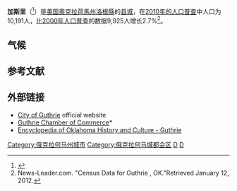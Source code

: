 {{Infobox settlement
|name                     = 加斯里<br>Guthrie, Oklahoma
|settlement_type          = [[城市|城市]]
|nickname                 =
|motto                    =
|image_skyline            = Downtown-guthrie-oklahoma.jpg
|imagesize                = 
|image_caption            = Downtown Guthrie
|image_flag               =
|image_seal               =
|image_map                = OKMap-doton-Guthrie.PNG
|mapsize                  = 250px
|map_caption              = 加斯里在俄克拉何马州的位置
|image_map1               =
|mapsize1                 =
|map_caption1             =
|subdivision_type         = 国家
|subdivision_name         = [[美国|美国]]
|subdivision_type1        = [[美國行政區劃|州]]
|subdivision_name1        = [[奧克拉荷馬州|奧克拉荷馬州]]
|subdivision_type2        = [[俄克拉何马州行政区划|县]]
|subdivision_name2        = [[洛根縣_(奧克拉荷馬州)|洛根縣]]
|government_type          = [[議會-經理制政府|議會-經理制]]
|leader_title             = [[市长|市长]]
|leader_name              = [[Chuck_Burtcher|Chuck Burtcher]]
|established_title        =
|established_date         = 1889
|area_magnitude           =
|area_total_sq_mi         = 19.2
|area_total_km2           = 49.8
|area_land_sq_mi          = 18.7
|area_land_km2            = 48.4
|area_water_sq_mi         = 0.5
|area_water_km2           = 1.4
|population_as_of         = [[2010年美國人口普查|2010]]
|population_note          =
|population_total         = 10,191
|population_metro         =
|population_urban         =
|population_density_km2   = 205.3
|population_density_sq_mi = 531.6
|timezone                 = CST
|utc_offset               = -6
|timezone_DST             = CDT
|utc_offset_DST           = -5
|coordinates_display      = inline,title
|coordinates_type         = region:US_type:city
|latd = 35 |latm = 51 |lats = 23 |latNS = N
|longd = 97 |longm = 26 |longs = 9 |longEW = W
|elevation_m              = 299
|elevation_ft             = 981
|postal_code_type         = [[美國郵區編號|郵區編號]]
|postal_code              = 73044
|area_code                = [[Area_code_405|405]]
|blank_name               = [[聯邦資料處理標準|FIPS代码]]
|blank_info               = 40-31700{{GR|2}}
|blank1_name              = [[地名信息系统|GNIS]]特征ID
|blank1_info              = 1093447{{GR|3}}
|website                  = [http://www.cityofguthrie.com/ cityofguthrie.com]
|footnotes                =
}}
'''加斯里'''（{{lang-en|Guthrie}}<ref>{{Cite web
| title = AISRI Dictionary Database Search--prototype version. "River", Southband Pawnee
| work = American Indian Studies Research Institute
| accessdate = 2012-05-26
| url = http://zia.aisri.indiana.edu/~dictsearch/cgi-bin/testengltoxsrchNP.pl?host=zia&pass=&hasfont=0&srchlang=English&srchstring=okla&database=south&srchtype=AND&sortlang=English&sndformat=ra&maxhits=200&find=Run_Search
| archive-date = 2018-10-07
| archive-url = https://web.archive.org/web/20181007200751/http://zia.aisri.indiana.edu/~dictsearch/cgi-bin/testengltoxsrchNP.pl?host=zia&pass=&hasfont=0&srchlang=English&srchstring=okla&database=south&srchtype=AND&sortlang=English&sndformat=ra&maxhits=200&find=Run_Search
| dead-url = yes
}}</ref>）是[[美国|美国]][[奧克拉荷馬州|奧克拉荷馬州]][[洛根縣_(奧克拉荷馬州)|洛根縣]]的[[县城|县城]]，在[[2010年美國人口普查|2010年的人口普查]]中人口为10,191人，比[[2000年美国人口普查|2000年人口普查]]的数据9,925人增长2.7%<ref>News-Leader.com. "Census Data for Guthrie , OK."Retrieved January 12, 2012.{{cite web |url=http://data.news-leader.com/census/OK/cities/Guthrie%20city |title=存档副本 |accessdate=2012-01-13 |deadurl=yes |archiveurl=https://web.archive.org/web/20110420024955/http://data.news-leader.com/census/OK/cities/Guthrie%20city |archivedate=2011-04-20 }}</ref>。
==气候==
<div style="width:75%">
<!--Infobox begins-->{{Weather box |imperial first = Y
|location = Guthrie, Oklahoma
|single line = Y
|Jan record high F =
|Feb record high F =
|Mar record high F =
|Apr record high F =
|May record high F =
|Jun record high F =
|Jul record high F =
|Aug record high F =
|Sep record high F =
|Oct record high F =
|Nov record high F =
|Dec record high F =
|year record high F=
|Jan high F = 48.0
|Feb high F = 53.8
|Mar high F = 64.1
|Apr high F = 74.4
|May high F = 81.6
|Jun high F = 89.3
|Jul high F = 95.5
|Aug high F = 94.9
|Sep high F = 86.1
|Oct high F = 75.7
|Nov high F = 61.7
|Dec high F = 51.1
|year high F=
|Jan low F = 24.6
|Feb low F = 29.5
|Mar low F = 38.5
|Apr low F = 49.2
|May low F = 57.7
|Jun low F = 66.4
|Jul low F = 71.0
|Aug low F = 69.5
|Sep low F = 62.2
|Oct low F = 50.5
|Nov low F = 38.9
|Dec low F = 28.6
|year low F=
|Jan record low F =
|Feb record low F =
|Mar record low F =
|Apr record low F =
|May record low F =
|Jun record low F =
|Jul record low F =
|Aug record low F =
|Sep record low F =
|Oct record low F =
|Nov record low F =
|Dec record low F =
|year record low F=
|Jan precipitation inch = 1.2
|Feb precipitation inch = 1.7
|Mar precipitation inch = 2.8
|Apr precipitation inch = 2.7
|May precipitation inch = 5.0
|Jun precipitation inch = 4.2
|Jul precipitation inch = 2.3
|Aug precipitation inch = 2.3
|Sep precipitation inch = 4.3
|Oct precipitation inch = 2.7
|Nov precipitation inch = 2.3
|Dec precipitation inch = 1.5
|year precipitation inch=32.9
|Jan snow inch =
|Feb snow inch =
|Mar snow inch =
|Apr snow inch =
|May snow inch =
|Jun snow inch =
|Jul snow inch =
|Aug snow inch =
|Sep snow inch =
|Oct snow inch =
|Nov snow inch =
|Dec snow inch =
|year snow inch=
<!--Average daily % humidity-->
|Jan humidity=
|Feb humidity=
|Mar humidity=
|Apr humidity=
|May humidity=
|Jun humidity=
|Jul humidity=
|Aug humidity=
|Sep humidity=
|Oct humidity=
|Nov humidity=
|Dec humidity=
|year humidity=
<!--Average number of rainy days-->
|unit rain days= <!--If entering the average number of days, then the unit requirement should be used, because this varies between countries. Eg. 0.1 in, 0.01 in.-->
|Jan rain days=
|Feb rain days=
|Mar rain days=
|Apr rain days=
|May rain days=
|Jun rain days=
|Jul rain days=
|Aug rain days=
|Sep rain days=
|Oct rain days=
|Nov rain days=
|Dec rain days=
|year rain days=

|source 1 = weather.com
|source 2 = Weatherbase<ref>{{cite web | url = http://www.weatherbase.com/weather/weatherall.php3?s=128343&refer= | title = Historical Weather for Guthrie, Oklahoma, United States | accessdate = 2014-05-29 | archive-date = 2014-05-29 | archive-url = https://web.archive.org/web/20140529221646/http://www.weatherbase.com/weather/weatherall.php3?s=128343&refer= | dead-url = no }}</ref>
|date=October 2, 2010
}}</div>
<!--Infobox ends--><noinclude>

{{Template reference list}}
</noinclude>

==参考文献==
{{Reflist}}

==外部链接==
{{commons category|Guthrie, Oklahoma}}
{{NSRW Poster|Guthrie, Okla.}}
* [http://www.cityofguthrie.com/ City of Guthrie]{{Wayback|url=http://www.cityofguthrie.com/ |date=20140529223547 }} official website
* [http://www.guthrieok.com/ Guthrie Chamber of Commerce]* {{Wayback|url=http://www.guthrieok.com/ |date=20150305022406 }}
* [https://web.archive.org/web/20100516055949/http://digital.library.okstate.edu/encyclopedia/entries/G/GU003.html Encyclopedia of Oklahoma History and Culture - Guthrie]

[[Category:俄克拉何马州城市|Category:俄克拉何马州城市]]
[[Category:俄克拉何马城都会区|Category:俄克拉何马城都会区]]
[[Category:奧克拉荷馬州縣城|D]]
[[Category:美国前州首府|D]]